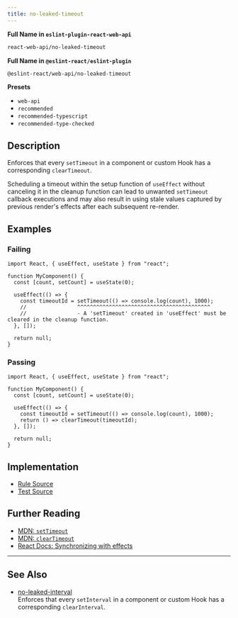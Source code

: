 ```yaml
---
title: no-leaked-timeout
---
```


**Full Name in `eslint-plugin-react-web-api`**

```sh copy
react-web-api/no-leaked-timeout
```

**Full Name in `@eslint-react/eslint-plugin`**

```sh copy
@eslint-react/web-api/no-leaked-timeout
```

**Presets**

- `web-api`
- `recommended`
- `recommended-typescript`
- `recommended-type-checked`

## Description

Enforces that every `setTimeout` in a component or custom Hook has a corresponding `clearTimeout`.

Scheduling a timeout within the setup function of `useEffect` without canceling it in the cleanup function can lead to unwanted `setTimeout` callback executions and may also result in using stale values captured by previous render's effects after each subsequent re-render.

## Examples

### Failing

```tsx
import React, { useEffect, useState } from "react";

function MyComponent() {
  const [count, setCount] = useState(0);

  useEffect(() => {
    const timeoutId = setTimeout(() => console.log(count), 1000);
    //                ^^^^^^^^^^^^^^^^^^^^^^^^^^^^^^^^^^^^^^^^^^
    //                - A 'setTimeout' created in 'useEffect' must be cleared in the cleanup function.
  }, []);

  return null;
}
```

### Passing

```tsx
import React, { useEffect, useState } from "react";

function MyComponent() {
  const [count, setCount] = useState(0);

  useEffect(() => {
    const timeoutId = setTimeout(() => console.log(count), 1000);
    return () => clearTimeout(timeoutId);
  }, []);

  return null;
}
```

## Implementation

- [Rule Source](https://github.com/Rel1cx/eslint-react/tree/main/packages/plugins/eslint-plugin-react-web-api/src/rules/no-leaked-timeout.ts)
- [Test Source](https://github.com/Rel1cx/eslint-react/tree/main/packages/plugins/eslint-plugin-react-web-api/src/rules/no-leaked-timeout.spec.ts)

## Further Reading

- [MDN: `setTimeout`](https://developer.mozilla.org/en-US/docs/Web/API/setTimeout)
- [MDN: `clearTimeout`](https://developer.mozilla.org/en-US/docs/Web/API/clearTimeout)
- [React Docs: Synchronizing with effects](https://react.dev/learn/synchronizing-with-effects#putting-it-all-together)

---

## See Also

- [no-leaked-interval](./web-api-no-leaked-interval)\
  Enforces that every `setInterval` in a component or custom Hook has a corresponding `clearInterval`.
